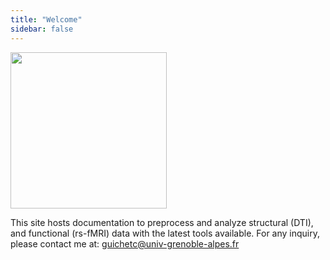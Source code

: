 ```yaml
---
title: "Welcome"
sidebar: false
---
```


::: {.welcome-header layout="[25,75]"}
![](images/lpnc.jpeg){width="250"}

This site hosts documentation to preprocess and analyze structural (DTI), and functional (rs-fMRI) data with the latest tools available. For any inquiry, please contact me at: [guichetc\@univ-grenoble-alpes.fr]{.underline}
:::
